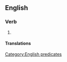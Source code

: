 ==English==

===Verb===
{{head|en|verb|head=to [[work]] someone's [[arse]] [[off]]}}

# {{context|idiomatic|lang=en}} {{alternative form of|work someone's ass off|lang=en}}

====Translations====
{{trans-see|to work excessively|work someone's ass off}}

[[Category:English predicates]]